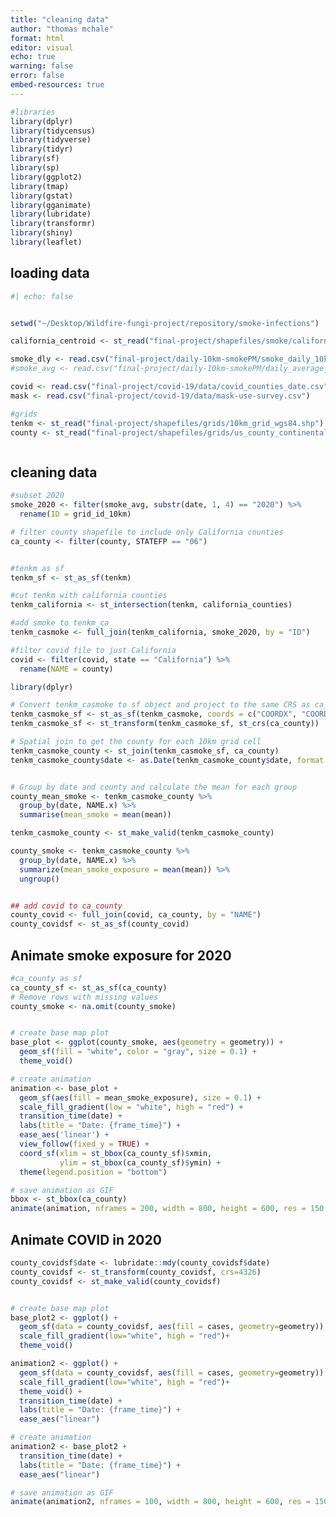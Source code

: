 ```yaml
---
title: "cleaning data"
author: "thomas mchale"
format: html
editor: visual
echo: true
warning: false
error: false
embed-resources: true
---
```


```r
#libraries
library(dplyr)
library(tidycensus)
library(tidyverse)
library(tidyr)
library(sf)
library(sp)
library(ggplot2)
library(tmap)
library(gstat)
library(gganimate)
library(lubridate)
library(transformr)
library(shiny)
library(leaflet)
```

## loading data

```r
#| echo: false


setwd("~/Desktop/Wildfire-fungi-project/repository/smoke-infections")

california_centroid <- st_read("final-project/shapefiles/smoke/california_smoke_county_centroids.shp")

smoke_dly <- read.csv("final-project/daily-10km-smokePM/smoke_daily_10km.csv")
#smoke_avg <- read.csv("final-project/daily-10km-smokePM/daily_average_smokePM-pred.csv")

covid <- read.csv("final-project/covid-19/data/covid_counties_date.csv")
mask <- read.csv("final-project/covid-19/data/mask-use-survey.csv")

#grids
tenkm <- st_read("final-project/shapefiles/grids/10km_grid_wgs84.shp")
county <- st_read("final-project/shapefiles/grids/us_county_continental.shp")



```

## cleaning data

```r
#subset 2020
smoke_2020 <- filter(smoke_avg, substr(date, 1, 4) == "2020") %>%
  rename(ID = grid_id_10km)

# filter county shapefile to include only California counties
ca_county <- filter(county, STATEFP == "06")


#tenkm as sf
tenkm_sf <- st_as_sf(tenkm)

#cut tenkm with california counties
tenkm_california <- st_intersection(tenkm, california_counties)

#add smoke to tenkm_ca
tenkm_casmoke <- full_join(tenkm_california, smoke_2020, by = "ID")

#filter covid file to just California
covid <- filter(covid, state == "California") %>%
  rename(NAME = county)


```

```r
library(dplyr)

# Convert tenkm_casmoke to sf object and project to the same CRS as ca_county
tenkm_casmoke_sf <- st_as_sf(tenkm_casmoke, coords = c("COORDX", "COORDY"), crs = st_crs(ca_county))
tenkm_casmoke_sf <- st_transform(tenkm_casmoke_sf, st_crs(ca_county))

# Spatial join to get the county for each 10km grid cell
tenkm_casmoke_county <- st_join(tenkm_casmoke_sf, ca_county)
tenkm_casmoke_county$date <- as.Date(tenkm_casmoke_county$date, format = "%Y-%m-%d")


# Group by date and county and calculate the mean for each group
county_mean_smoke <- tenkm_casmoke_county %>%
  group_by(date, NAME.x) %>%
  summarise(mean_smoke = mean(mean))

tenkm_casmoke_county <- st_make_valid(tenkm_casmoke_county)

county_smoke <- tenkm_casmoke_county %>%
  group_by(date, NAME.x) %>%
  summarize(mean_smoke_exposure = mean(mean)) %>%
  ungroup()


## add covid to ca_county
county_covid <- full_join(covid, ca_county, by = "NAME")
county_covidsf <- st_as_sf(county_covid)

```

## Animate smoke exposure for 2020

```r

#ca_county as sf
ca_county_sf <- st_as_sf(ca_county)
# Remove rows with missing values
county_smoke <- na.omit(county_smoke)


# create base map plot
base_plot <- ggplot(county_smoke, aes(geometry = geometry)) + 
  geom_sf(fill = "white", color = "gray", size = 0.1) +
  theme_void()

# create animation
animation <- base_plot + 
  geom_sf(aes(fill = mean_smoke_exposure), size = 0.1) +
  scale_fill_gradient(low = "white", high = "red") +
  transition_time(date) +
  labs(title = "Date: {frame_time}") +
  ease_aes('linear') +
  view_follow(fixed_y = TRUE) +
  coord_sf(xlim = st_bbox(ca_county_sf)$xmin,
           ylim = st_bbox(ca_county_sf)$ymin) +
  theme(legend.position = "bottom")

# save animation as GIF
bbox <- st_bbox(ca_county)
animate(animation, nframes = 200, width = 800, height = 600, res = 150, xlim = c(bbox$xmin, bbox$xmax))


```

## Animate COVID in 2020

```r

county_covidsf$date <- lubridate::mdy(county_covidsf$date)
county_covidsf <- st_transform(county_covidsf, crs=4326)
county_covidsf <- st_make_valid(county_covidsf)


# create base map plot
base_plot2 <- ggplot() + 
  geom_sf(data = county_covidsf, aes(fill = cases, geometry=geometry)) +
  scale_fill_gradient(low="white", high = "red")+
  theme_void()

animation2 <- ggplot() + 
  geom_sf(data = county_covidsf, aes(fill = cases, geometry=geometry)) +
  scale_fill_gradient(low="white", high = "red")+
  theme_void() + 
  transition_time(date) + 
  labs(title = "Date: {frame_time}") + 
  ease_aes("linear")

# create animation
animation2 <- base_plot2 + 
  transition_time(date) +
  labs(title = "Date: {frame_time}") +
  ease_aes("linear")

# save animation as GIF
animate(animation2, nframes = 100, width = 800, height = 600, res = 150)

```
